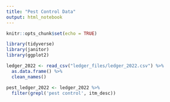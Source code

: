 ```yaml
---
title: "Pest Control Data"
output: html_notebook
---
```


```r
knitr::opts_chunk$set(echo = TRUE)
```

```r
library(tidyverse)
library(janitor)
library(ggplot2)
```

```r
ledger_2022 <- read_csv("ledger_files/ledger_2022.csv") %>% 
  as.data.frame() %>% 
  clean_names()

pest_ledger_2022 <- ledger_2022 %>% 
  filter(grepl('pest control', itm_desc))
```


